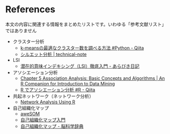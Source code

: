 # References {.unnumbered}

:::{.callout-note}
本文の内容に関連する情報をまとめたリストです。いわゆる「参考文献リスト」ではありません
:::

- クラスター分析
  - [k-meansの最適なクラスター数を調べる方法 #Python - Qiita](https://qiita.com/deaikei/items/11a10fde5bb47a2cf2c2)
  - [シルエット分析 | technical-note](https://hkawabata.github.io/technical-note/note/ML/Evaluation/silhouette-analysis.html)
- LSI
  - [潜在的意味インデキシング（LSI）徹底入門 - あらびき日記](https://abicky.net/2012/03/24/211818/)
- アソシエーション分析
  - [Chapter 5 Association Analysis: Basic Concepts and Algorithms | An R Companion for Introduction to Data Mining](https://mhahsler.github.io/Introduction_to_Data_Mining_R_Examples/book/association-analysis-basic-concepts-and-algorithms.html)
  - [R でアソシエーション分析 #R - Qiita](https://qiita.com/inumaru9n/items/b344e6ea1c63cc2467b5)
- 共起ネットワーク（ネットワーク分析）
  - [Network Analysis Using R](https://tsubasayamaguchi-jinrui.github.io/Network_Analysis_Using_R/)
- 自己組織化マップ
  - [aweSOM](https://cran.r-project.org/web/packages/aweSOM/vignettes/aweSOM.html)
  - [自己組織化マップ入門](https://www.brain.kyutech.ac.jp/~furukawa/data/som.html)
  - [自己組織化マップ - 脳科学辞典](https://bsd.neuroinf.jp/wiki/%E8%87%AA%E5%B7%B1%E7%B5%84%E7%B9%94%E5%8C%96%E3%83%9E%E3%83%83%E3%83%97)

